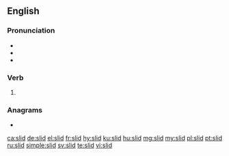 ==English==

===Pronunciation===
* {{IPA|/ˈslɪd/|lang=en}}
* {{audio|en-us-slid.ogg|Audio (US)|lang=en}}
* {{rhymes|ɪd|lang=en}}

===Verb===
{{head|en|verb form}}

# {{en-past of|slide}}

===Anagrams===
* {{l|en|lids}}

[[ca:slid]]
[[de:slid]]
[[el:slid]]
[[fr:slid]]
[[hy:slid]]
[[ku:slid]]
[[hu:slid]]
[[mg:slid]]
[[my:slid]]
[[pl:slid]]
[[pt:slid]]
[[ru:slid]]
[[simple:slid]]
[[sv:slid]]
[[te:slid]]
[[vi:slid]]